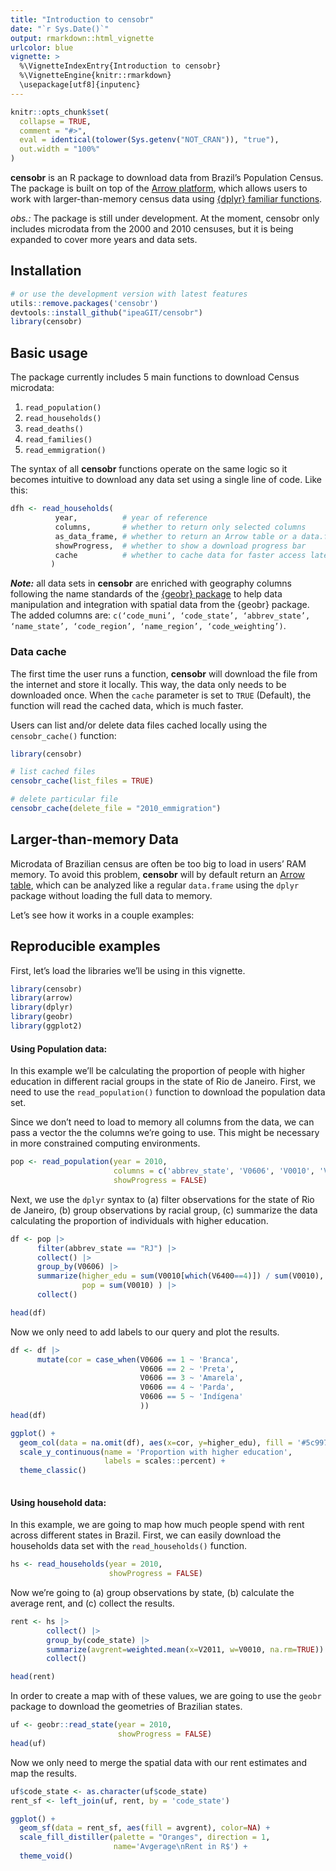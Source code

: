 ```yaml
---
title: "Introduction to censobr"
date: "`r Sys.Date()`"
output: rmarkdown::html_vignette
urlcolor: blue
vignette: >
  %\VignetteIndexEntry{Introduction to censobr}
  %\VignetteEngine{knitr::rmarkdown}
  \usepackage[utf8]{inputenc}
---
```


```r
knitr::opts_chunk$set(
  collapse = TRUE,
  comment = "#>",
  eval = identical(tolower(Sys.getenv("NOT_CRAN")), "true"),
  out.width = "100%"
)
```

**censobr** is an R package to download data from Brazil's Population Census. The package is built on top of the [Arrow platform](https://arrow.apache.org/docs/r/), which allows users to work with larger-than-memory census data using [{dplyr} familiar functions](https://arrow.apache.org/docs/r/articles/arrow.html#analyzing-arrow-data-with-dplyr).

*obs.:* The package is still under development. At the moment, censobr only includes microdata from the 2000 and 2010 censuses, but it is being expanded to cover more years and data sets.


## Installation

```R
# or use the development version with latest features
utils::remove.packages('censobr')
devtools::install_github("ipeaGIT/censobr")
library(censobr)
```


## Basic usage

The package currently includes 5 main functions to download Census microdata:

1. `read_population()`
2. `read_households()`
3. `read_deaths()`
4. `read_families()`
5. `read_emmigration()`

The syntax of all **censobr** functions operate on the same logic so it becomes intuitive to download any data set using a single line of code. Like this:

```r
dfh <- read_households(
          year,          # year of reference
          columns,       # whether to return only selected columns
          as_data_frame, # whether to return an Arrow table or a data.frame
          showProgress,  # whether to show a download progress bar
          cache          # whether to cache data for faster access later
         )

```

***Note:*** all data sets in **censobr** are enriched with geography columns following the name standards of the [{geobr} package](https://github.com/ipeaGIT/geobr/) to help data manipulation and integration with spatial data from the {geobr} package. The added columns are: `c(‘code_muni’, ‘code_state’, ‘abbrev_state’, ‘name_state’, ‘code_region’, ‘name_region’, ‘code_weighting’)`.


### Data cache

The first time the user runs a function, **censobr** will download the file from the internet and store it locally. This way, the data only needs to be downloaded once. When the `cache` parameter is set to `TRUE` (Default), the function will read the cached data, which is much faster. 

Users can list and/or delete data files cached locally using the `censobr_cache()` function:

```r
library(censobr)

# list cached files
censobr_cache(list_files = TRUE)
```

```r
# delete particular file
censobr_cache(delete_file = "2010_emmigration")

```


## Larger-than-memory Data

Microdata of Brazilian census are often be too big to load in users' RAM memory. To avoid this problem, **censobr** will by default return an [Arrow table](https://arrow.apache.org/docs/r/articles/arrow.html#tabular-data-in-arrow), which can be analyzed like a regular `data.frame` using the `dplyr` package without loading the full data to memory.

Let's see how it works in a couple examples:


## Reproducible examples

First, let's load the libraries we'll be using in this vignette.

```r
library(censobr)
library(arrow)
library(dplyr)
library(geobr)
library(ggplot2)
```

#### Using Population data:

In this example we'll be calculating the proportion of people with higher education in different racial groups in the state of Rio de Janeiro. First, we need to use the `read_population()` function to download the population data set.

Since we don't need to load to memory all columns from the data, we can pass a vector the the columns we're going to use. This might be necessary in more constrained computing environments.

```r
pop <- read_population(year = 2010,
                       columns = c('abbrev_state', 'V0606', 'V0010', 'V6400'),
                       showProgress = FALSE)

```

Next, we use the `dplyr` syntax to (a) filter observations for the state of Rio de Janeiro, (b) group observations by racial group, (c) summarize the data calculating the proportion of individuals with higher education.

```r
df <- pop |>
      filter(abbrev_state == "RJ") |>                                     # (a)
      collect() |>
      group_by(V0606) |>                                                  # (b)
      summarize(higher_edu = sum(V0010[which(V6400==4)]) / sum(V0010),    # (c)
                pop = sum(V0010) ) |>
      collect()

head(df)
```
Now we only need to add labels to our query and plot the results.

```r
df <- df |>
      mutate(cor = case_when(V0606 == 1 ~ 'Branca',
                             V0606 == 2 ~ 'Preta',
                             V0606 == 3 ~ 'Amarela',
                             V0606 == 4 ~ 'Parda',
                             V0606 == 5 ~ 'Indígena'
                             ))
head(df)
```

```r
ggplot() +
  geom_col(data = na.omit(df), aes(x=cor, y=higher_edu), fill = '#5c997e') +
  scale_y_continuous(name = 'Proportion with higher education',
                     labels = scales::percent) +
  theme_classic()
  
```

#### Using household data:

In this example, we are going to map how much people spend with rent across different states in Brazil. First, we can easily download the households data set with the `read_households()` function.

```r
hs <- read_households(year = 2010, 
                      showProgress = FALSE)

```

Now we're going to (a) group observations by state, (b) calculate the average rent, and (c) collect the results.

```r
rent <- hs |> 
        collect() |>
        group_by(code_state) |>                                            # (a)
        summarize(avgrent=weighted.mean(x=V2011, w=V0010, na.rm=TRUE)) |>  # (b)
        collect()                                                          # (c)

head(rent)
```
In order to create a map with of these values, we are going to use the `geobr` package to download the geometries of Brazilian states.

```r
uf <- geobr::read_state(year = 2010, 
                        showProgress = FALSE)
head(uf)
```

Now we only need to merge the spatial data with our rent estimates and map the results.

```r
uf$code_state <- as.character(uf$code_state)
rent_sf <- left_join(uf, rent, by = 'code_state')

ggplot() +
  geom_sf(data = rent_sf, aes(fill = avgrent), color=NA) +
  scale_fill_distiller(palette = "Oranges", direction = 1, 
                       name='Avgerage\nRent in R$') +
  theme_void()

```

